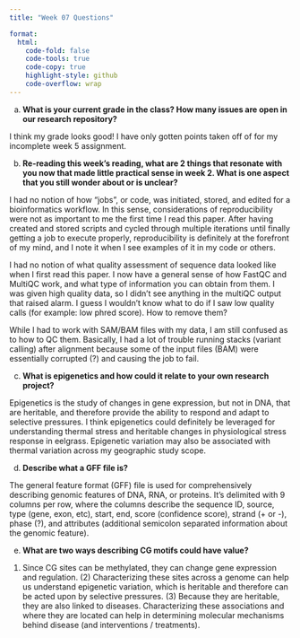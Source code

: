```yaml
---
title: "Week 07 Questions"

format:
  html:
    code-fold: false
    code-tools: true
    code-copy: true
    highlight-style: github
    code-overflow: wrap
---
```


a)  **What is your current grade in the class? How many issues are open in our research repository?**

I think my grade looks good! I have only gotten points taken off of for my incomplete week 5 assignment.

b)  **Re-reading this week's reading, what are 2 things that resonate with you now that made little practical sense in week 2. What is one aspect that you still wonder about or is unclear?**

I had no notion of how "jobs", or code, was initiated, stored, and edited for a bioinformatics workflow. In this sense, considerations of reproducibility were not as important to me the first time I read this paper. After having created and stored scripts and cycled through multiple iterations until finally getting a job to execute properly, reproducibility is definitely at the forefront of my mind, and I note it when I see examples of it in my code or others.

I had no notion of what quality assessment of sequence data looked like when I first read this paper. I now have a general sense of how FastQC and MultiQC work, and what type of information you can obtain from them. I was given high quality data, so I didn't see anything in the multiQC output that raised alarm. I guess I wouldn't know what to do if I saw low quality calls (for example: low phred score). How to remove them?

While I had to work with SAM/BAM files with my data, I am still confused as to how to QC them. Basically, I had a lot of trouble running stacks (variant calling) after alignment because some of the input files (BAM) were essentially corrupted (?) and causing the job to fail.

c)  **What is epigenetics and how could it relate to your own research project?**

Epigenetics is the study of changes in gene expression, but not in DNA, that are heritable, and therefore provide the ability to respond and adapt to selective pressures. I think epigenetics could definitely be leveraged for understanding thermal stress and heritable changes in physiological stress response in eelgrass. Epigenetic variation may also be associated with thermal variation across my geographic study scope.

d)  **Describe what a GFF file is?**

The general feature format (GFF) file is used for comprehensively describing genomic features of DNA, RNA, or proteins. It's delimited with 9 columns per row, where the columns describe the sequence ID, source, type (gene, exon, etc), start, end, score (confidence score), strand (+ or -), phase (?), and attributes (additional semicolon separated information about the genomic feature).

e)  **What are two ways describing CG motifs could have value?**

(1) Since CG sites can be methylated, they can change gene expression and regulation. (2) Characterizing these sites across a genome can help us understand epigenetic variation, which is heritable and therefore can be acted upon by selective pressures. (3) Because they are heritable, they are also linked to diseases. Characterizing these associations and where they are located can help in determining molecular mechanisms behind disease (and interventions / treatments).
